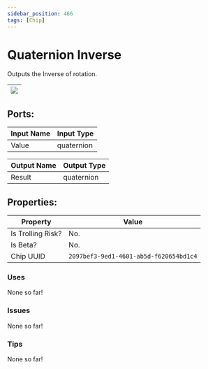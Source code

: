 ```yaml
---
sidebar_position: 466
tags: [Chip]
---
```


# Quaternion Inverse


Outputs the Inverse of rotation.

| ![](https://images-ext-2.discordapp.net/external/MPmIaQzlEPmgGWlgi-WxBBXt0Bjv_zWPkg1y1f_sy3s/https/www.recroomcircuits.com/image/circuit/absolute-value?width=206&height=108) |
|-----|

## Ports:

| Input Name | Input Type |
|-----------|-----------|
| Value | quaternion |

| Output Name | Output Type |
|-----------|-----------|
| Result | quaternion |

## Properties:

| Property  | Value |
|-------------------|-----------|
| Is Trolling Risk? | No. |
| Is Beta? | No. |
| Chip UUID | `2097bef3-9ed1-4601-ab5d-f620654bd1c4` |

### Uses
None so far!

### Issues
None so far!

### Tips
None so far!
